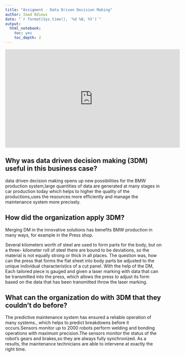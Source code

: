 ```yaml
---
title: "Assigment - Data Driven Decision Making"
author: Imad Bdiewi
date: "`r format(Sys.time(), '%d %B, %Y')`"
output:
  html_notebook:
    toc: yes
    toc_depth: 2
---
```



<iframe width="560" height="315" src="https://www.youtube.com/watch?v=SUIcf2U6pu4" frameborder="0" allow="accelerometer; autoplay; clipboard-write; encrypted-media; gyroscope; picture-in-picture" allowfullscreen></iframe>



## Why was data driven decision making (3DM) useful in this business case?

data driven decision making opens up new possibilities for the BMW production system,large quantities of data are generated at many stages in car production today which helps to higher the quality of the productions,uses the resources more efficiently and manage the maintenance system more precisely.

## How did the organization apply 3DM?

Merging DM in the innovative solutions has benefits BMW production in many ways, for example in the Press shop.

Several kilometers worth of steel are used to form parts for the body, but on a three- kilometer roll of steel there are bound to be deviations, so the material is not equally strong or thick in all places. The question was, how can the press that forms the flat sheet into body parts be adjusted to the unique individual characteristics of a cut panel.
With the help of the DM, Each tailored piece is gauged and given a laser marking with data that can be transmitted into the press, which allows the press to adjust its form based on the data that has been transmitted throw the laser marking. 


## What can the organization do with 3DM that they couldn’t do before?

The predictive maintenance system has ensured a reliable operation of many systems., which helps to predict breakdowns before it occurs.Sensors monitor up to 2000 robots perform welding and bonding operations with maximum precision.The sensors monitor the status of the robot’s gears and brakes,so they are always fully synchronized. As a results, the maintenance technicians are able to intervene at exactly the right time.  

